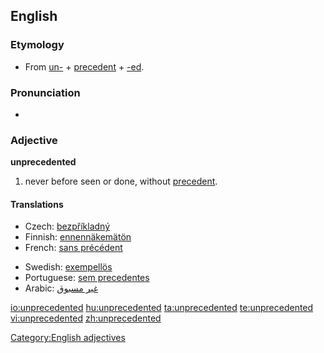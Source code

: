 ==English==

===Etymology===
*From [[un-]] + [[precedent]] + [[-ed]].

===Pronunciation===
*{{audio|en-us-unprecedented.ogg|Audio (US)}}

===Adjective===
'''unprecedented'''

# never before seen or done, without [[precedent]].

====Translations====
{{trans-top|never before seen or done, without precedent}}
*Czech: [[bezpříkladný]] {{m}}
*Finnish: [[ennennäkemätön]]
*French: [[sans précédent]]
{{trans-mid}}
*Swedish: [[exempellös]]
*Portuguese: [[sem precedentes]]
*Arabic: [[غير مسبوق]]
{{trans-bottom}}

[[Category:English adjectives]]

[[io:unprecedented]]
[[hu:unprecedented]]
[[ta:unprecedented]]
[[te:unprecedented]]
[[vi:unprecedented]]
[[zh:unprecedented]]